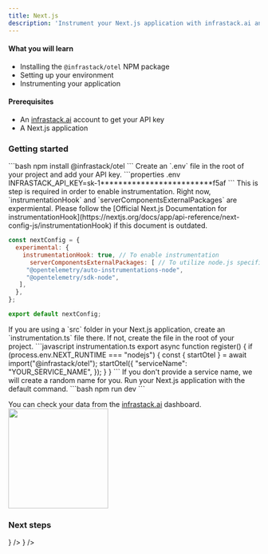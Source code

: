 ```yaml
---
title: Next.js
description: 'Instrument your Next.js application with infrastack.ai and OpenTelemetry'
---
```



#### What you will learn
- Installing the `@infrastack/otel` NPM package
- Setting up your environment
- Instrumenting your application

#### Prerequisites
- An [infrastack.ai](https://app.infrastack.ai) account to get your API key
- A Next.js application

### Getting started

<Steps>

  <Step title="Install the NPM package">
  ```bash 
  npm install @infrastack/otel
  ```
  </Step>

 
  <Step title="Prepare your environment">
  Create an `.env` file in the root of your project and add your API key.
  ```properties .env
  INFRASTACK_API_KEY=sk-1*************************f5af
  ```
  </Step>
  
  <Step title="Configure your Next.js application">
  This is step is required in order to enable instrumentation. Right now, `instrumentationHook` and `serverComponentsExternalPackages` are expermiental. Please follow the [Official Next.js Documentation for instrumentationHook](https://nextjs.org/docs/app/api-reference/next-config-js/instrumentationHook) if this document is outdated.

```javascript next.config.mjs
const nextConfig = {
  experimental: {
    instrumentationHook: true, // To enable instrumentation
      serverComponentsExternalPackages: [ // To utilize node.js specific features in a next.js environment
     "@opentelemetry/auto-instrumentations-node",
     "@opentelemetry/sdk-node",
   ],
  },
};

export default nextConfig;
```
  </Step> 

  <Step title="Create instrumentation.ts">
    <Info>If you are using a `src` folder in your Next.js application, create an `instrumentation.ts` file there. If not, create the file in the root of your project.</Info>
      ```javascript instrumentation.ts
      export async function register() {
        if (process.env.NEXT_RUNTIME === "nodejs") {
          const { startOtel } = await import("@infrastack/otel");
    startOtel({
            "serviceName": "YOUR_SERVICE_NAME",
          });
        }
      }
      ```
      <Info>If you don't provide a service name, we will create a random name for you.</Info>

  </Step>

  <Step title="Run your application">
    Run your Next.js application with the default command.
    ```bash
    npm run dev
    ```

  <Tip>You can check your data from the [infrastack.ai](https://app.infrastack.ai) dashboard.</Tip>
  <img height="200" src="/images/dashboard.png" />

  </Step>

</Steps>

### Next steps
<CardGroup cols={2}>
  <Card title="Javascript SDK Reference" href="/integrations/javascript" 
  icon={<JsIcon />}
  />
  <Card title="Explore the Next.js example project" href="https://github.com/infrastackai/infrastack/tree/main/examples/nextjs"
  icon={<GithubIcon />}
  />
</CardGroup>

